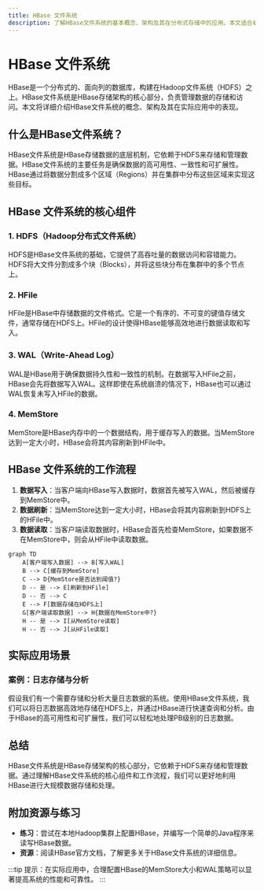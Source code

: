 ```yaml
---
title: HBase 文件系统
description: 了解HBase文件系统的基本概念、架构及其在分布式存储中的应用。本文适合初学者，将逐步讲解HBase文件系统的核心组件和工作原理。
---
```


# HBase 文件系统

HBase是一个分布式的、面向列的数据库，构建在Hadoop文件系统（HDFS）之上。HBase文件系统是HBase存储架构的核心部分，负责管理数据的存储和访问。本文将详细介绍HBase文件系统的概念、架构及其在实际应用中的表现。

## 什么是HBase文件系统？

HBase文件系统是HBase存储数据的底层机制，它依赖于HDFS来存储和管理数据。HBase文件系统的主要任务是确保数据的高可用性、一致性和可扩展性。HBase通过将数据分割成多个区域（Regions）并在集群中分布这些区域来实现这些目标。

## HBase 文件系统的核心组件

### 1. HDFS（Hadoop分布式文件系统）

HDFS是HBase文件系统的基础，它提供了高吞吐量的数据访问和容错能力。HDFS将大文件分割成多个块（Blocks），并将这些块分布在集群中的多个节点上。

### 2. HFile

HFile是HBase中存储数据的文件格式。它是一个有序的、不可变的键值存储文件，通常存储在HDFS上。HFile的设计使得HBase能够高效地进行数据读取和写入。

### 3. WAL（Write-Ahead Log）

WAL是HBase用于确保数据持久性和一致性的机制。在数据写入HFile之前，HBase会先将数据写入WAL。这样即使在系统崩溃的情况下，HBase也可以通过WAL恢复未写入HFile的数据。

### 4. MemStore

MemStore是HBase内存中的一个数据结构，用于缓存写入的数据。当MemStore达到一定大小时，HBase会将其内容刷新到HFile中。

## HBase 文件系统的工作流程

1. **数据写入**：当客户端向HBase写入数据时，数据首先被写入WAL，然后被缓存到MemStore中。
2. **数据刷新**：当MemStore达到一定大小时，HBase会将其内容刷新到HDFS上的HFile中。
3. **数据读取**：当客户端读取数据时，HBase会首先检查MemStore，如果数据不在MemStore中，则会从HFile中读取数据。

```mermaid
graph TD
    A[客户端写入数据] --> B[写入WAL]
    B --> C[缓存到MemStore]
    C --> D{MemStore是否达到阈值?}
    D -- 是 --> E[刷新到HFile]
    D -- 否 --> C
    E --> F[数据存储在HDFS上]
    G[客户端读取数据] --> H{数据在MemStore中?}
    H -- 是 --> I[从MemStore读取]
    H -- 否 --> J[从HFile读取]
```

## 实际应用场景

### 案例：日志存储与分析

假设我们有一个需要存储和分析大量日志数据的系统。使用HBase文件系统，我们可以将日志数据高效地存储在HDFS上，并通过HBase进行快速查询和分析。由于HBase的高可用性和可扩展性，我们可以轻松地处理PB级别的日志数据。

## 总结

HBase文件系统是HBase存储架构的核心部分，它依赖于HDFS来存储和管理数据。通过理解HBase文件系统的核心组件和工作流程，我们可以更好地利用HBase进行大规模数据存储和处理。

## 附加资源与练习

- **练习**：尝试在本地Hadoop集群上配置HBase，并编写一个简单的Java程序来读写HBase数据。
- **资源**：阅读HBase官方文档，了解更多关于HBase文件系统的详细信息。

:::tip
提示：在实际应用中，合理配置HBase的MemStore大小和WAL策略可以显著提高系统的性能和可靠性。
:::